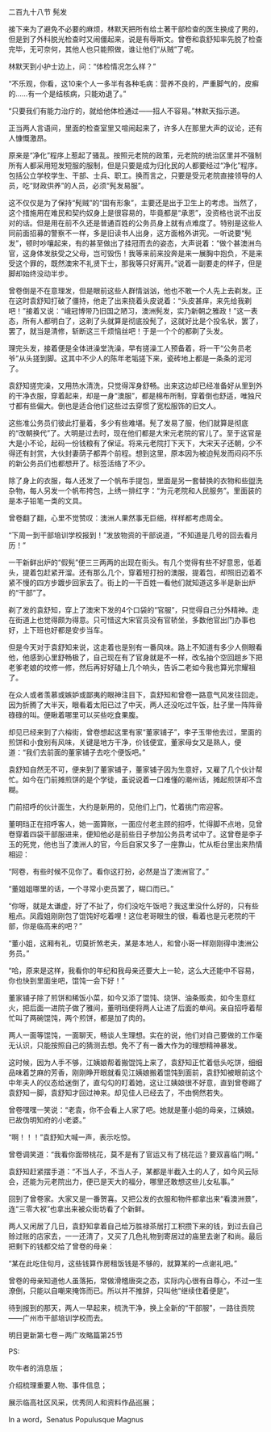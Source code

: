 

二百九十八节 髡发

接下来为了避免不必要的麻烦，林默天把所有给土著干部检查的医生换成了男的，但是到了外科脱光检查时又闹僵起来，说是有辱斯文。曾卷和袁舒知率先脱了检查完毕，无可奈何，其他人也只能照做，谁让他们“从贼”了呢。

林默天到小护士边上，问：“体检情况怎么样？”

“不乐观，你看，这10来个人一多半有各种毛病：营养不良的，严重脚气的，皮癣的……有一个是结核病，只能劝退了。”

“只要我们有能力治疗的，就给他体检通过――招人不容易。”林默天指示道。

正当两人言语间，里面的检查室里又喧闹起来了，许多人在那里大声的议论，还有人慷慨激昂。

原来是“净化”程序上惹起了骚乱。按照元老院的政策，元老院的统治区里并不强制所有人都采用短发短服的服制，但是只要是成为归化民的人都要经过“净化”程序。包括公立学校学生、干部、士兵、职工。换而言之，只要是受元老院直接领导的人员，吃“财政供养”的人员，必须“髡发易服”。

这不仅仅是为了保持“髡贼”的“固有形象”，主要还是出于卫生上的考虑。当然了，这个措施用在难民和契约奴身上是很容易的，毕竟都是“承恩”，没资格也说不出反对的话。但是用在前不久还是普通百姓的公务员身上就有点难度了。特别是这些人同前面招募的警察不一样，多是旧读书人出身，这方面格外讲究。一听说要“髡发”，顿时吵嚷起来，有的甚至做出了挂冠而去的姿态，大声说着：“做个甚澳洲鸟官，这身体发肤受之父母，岂可毁伤！我等来前来投奔是来一展胸中抱负，不是来受这个罪的，既然澳宋不礼贤下士，那我等只好离开。”说着一副要走的样子，但是脚却始终没动半步。

曾卷倒是不在意理发，但是眼前这些人群情汹汹，他也不敢一个人先上去剃发。正在这时袁舒知打破了僵持，他走了出来挠着头皮说着：“头皮甚痒，来先给我剃吧！”接着又说：“峨冠博带乃旧国之陋习，澳洲髡发，实乃新朝之雅政！”这一表态，所有人都明白了，这剃了头就算是彻底投髡了，这就好比是个投名状，罢了，罢了，就当是清修，斩断这三千烦恼丝吧！于是一个个的都剃了头发。

理完头发，接着便是全体进澡堂洗澡，早有搓澡工人预备着，将一干“公务员老爷”从头搓到脚。这其中不少人的陈年老垢搓下来，瓷砖地上都是一条条的泥河了。

袁舒知搓完澡，又用热水清洗，只觉得浑身舒畅。出来这边却已经准备好从里到外的干净衣服，穿着起来，却是一身“澳服”，都是棉布所制，穿着倒也舒适，唯独尺寸都有些偏大。倒也是适合他们这些过去穿惯了宽松服饰的旧文人。

这些准公务员们彼此打量着，多少有些难堪。髡了发易了服，他们就算是彻底的“改朝换代”了。大明是过去时，现在他们都是大宋元老院的官儿了。至于这官是大是小不论，起码一份钱粮有了保证。将来元老院打下天下，大宋天子还朝，少不得还有封赏，大伙封妻荫子都弄个前程。想到这里，原本因为被迫髡发而闷闷不乐的新公务员们也都想开了。标签活络了不少。

除了身上的衣服，每人还发了一个帆布手提包，里面是另一套替换的衣物和些盥洗杂物，每人另发一个帆布挎包，上绣一排红字：“为元老院和人民服务”。里面装的是本子铅笔一类的文具。

曾卷翻了翻，心里不觉赞叹：澳洲人果然事无巨细，样样都考虑周全。

“下周一到干部培训学校报到！”发放物资的干部说道，“不知道是几号的回去看月历！”

一干新鲜出炉的“假髡”便三三两两的出现在街头。有几个觉得有些不好意思，低着头，提着包赶紧开溜。还有那么几个，穿着短打扮的澳服，提着包，却照旧迈着不紧不慢的四方步踱步回家去了。街上的一干百姓一看他们就知道这多半是新出炉的“干部”了。

剃了发的袁舒知，穿上了澳宋下发的4个口袋的“官服”，只觉得自己分外精神。走在街道上也觉得颇为得意。只可惜这大宋官员没有官轿坐，多数他官出门办事也好，上下班也好都是安步当车。

但是今天对于袁舒知来说，这走着也是别有一番风味。路上不知道有多少人侧眼看他，他感到心里舒畅极了，自己现在有了官身就是不一样，改名抽个空回趟乡下把老爹老娘的坟修一修，然后再好好磕上几个响头，告诉二老如今我也算光宗耀祖了。

在众人或者羡慕或嫉妒或鄙夷的眼神注目下，袁舒知和曾卷一路意气风发往回走。因为折腾了大半天，眼看着太阳已过了中天，两人还没吃过午饭，肚子里一阵阵骨碌碌的叫。便瞅着哪里可以买些吃食果腹。

却见已经来到了六榕街，曾卷想起这里有家“董家铺子”，李子玉带他去过，里面的煎饼和小食别有风味，关键是地方干净，价钱便宜，董家母女又是熟人，便道：“我们去前面的董家铺子去吃个便饭吧。”

袁舒知自然无不可，便来到了董家铺子，董家铺子因为生意好，又雇了几个伙计帮忙。如今在门前摊煎饼的是个学徒，虽说说着一口难懂的潮州话，摊起煎饼却不含糊。

门前招呼的伙计面生，大约是新用的，见他们上门，忙着挑门帘迎客。

董明珰正在招呼客人，她一面算账，一面应付老主顾的招呼，忙得脚不点地，见曾卷穿着四袋干部服进来，便知他必是前些日子参加公务员考试中了。这曾卷是李子玉的死党，他也当了澳洲人的官，今后自家又多了一座靠山，忙从柜台里出来热情相迎：

“阿卷，有些时候不见你了。看你这打扮，必然是当了澳洲官了。”

“董姐姐哪里的话，一个寻常小吏员罢了，糊口而已。”

“你呀，就是太谦虚，好了不扯了，你们没吃午饭吧？我这里没什么好的，只有些粗点。凤霞姐刚刚包了馄饨好吃着哩！这位老哥眼生的很，看着也是元老院的干部，你是临高来的吧？”

“董小姐，这厢有礼，切莫折煞老夫，某是本地人，和曾小哥一样刚刚得中澳洲公务员。”

“哈，原来是这样，我看你的年纪和我母亲还要大上一轮，这么大还能中不容易，你也快到里面坐吧，馄饨一会下好！”

董家铺子除了煎饼和稀饭小菜，如今又添了馄饨、烧饼、油条贩卖，如今生意红火，把后面一进院子做了雅间，董明珰便将两人让进了后面的单间。亲自招呼着帮忙叫了两碗馄饨，两个煎饼，都是加了肉的。

两人一面等馄饨，一面聊天，畅谈人生理想。实在的说，他们对自己要做的工作毫无认识，只能按照自己的猜测去想。免不了有一番大作为的理想精神暴发。

这时候，因为人手不够，江姨娘帮着搬馄饨上来了，袁舒知正忙着低头吃饼，细细品味着芝麻的芳香，刚刚睁开眼就看见江姨娘搬着馄饨到面前，袁舒知被眼前这个中年夫人的仪态给迷倒了，直勾勾的盯着她，这让江姨娘很不好意，直到曾卷踢了袁舒知一脚，袁舒知才回过神来。却见佳人已经去了，不由惘然若失。

曾卷嘿嘿一笑说：“老袁，你不会看上人家了吧。她就是董小姐的母亲，江姨娘。已故伪明知府的小老婆。”

“啊！！！”袁舒知大喊一声，表示吃惊。

曾卷调笑道：“我看你面带桃花，莫不是有了官运又有了桃花运？要双喜临门啊。”

袁舒知赶紧摆手道：“不当人子，不当人子，某都是半截入土的人了，如今风云际会，还能为元老院出力，便已是天大的福分，哪里还敢想这些儿女私事。”

回到了曾卷家。大家又是一番贺喜。又把公发的衣服和物件都拿出来“看澳洲景”，连“三零大衩”也拿出来被众街坊看了个新鲜。

两人又闲居了几日，袁舒知拿着自己给万胜禄茶居打工积攒下来的钱，到过去自己赊过账的店家去，一一还清了，又买了几色礼物到寄居过的庙里去谢了和尚。最后把剩下的钱都交给了曾卷的母亲：

“某在此吃住旬月，这些钱算作房租饭钱是不够的，就算某的一点谢礼吧。”

曾卷的母亲知道他人虽落拓，常做滑稽唐突之态，实际内心很有自尊心，不过一生潦倒，只能以自嘲来掩饰而已。所以并不推辞，只叫他“继续住着便是”。

待到报到的那天，两人一早起来，梳洗干净，换上全新的“干部服”，一路往贡院――广州市干部培训学校而去。

明日更新第七卷－两广攻略篇第25节

PS:

吹牛者的消息版；

介绍梳理重要人物、事件信息；

展示临高社区风采，优秀同人和资料作品巡展；

In a word，Senatus Populusque Magnus

